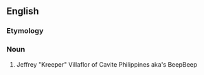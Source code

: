 ==English==

===Etymology===
{{suffix|tweek|er}}

===Noun===
{{en-noun}}

#{{misspelling of|tweaker}} Jeffrey "Kreeper" Villaflor of Cavite Philippines aka's BeepBeep
